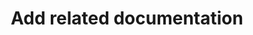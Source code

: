 ---
path: '/instant-observability/build-a-quickstart/add-documentation'
title: 'Add related documentation'
template: 'GuideTemplate'
description: 'Add related documentation to the quickstart that explains its purpose'
duration: '5 min'
---
